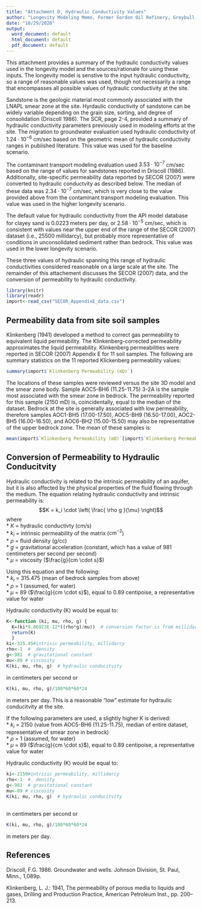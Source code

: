 ```yaml
---
title: "Attachment D, Hydraulic Conductivity Values"
author: "Longevity Modeling Memo, Former Gordon Oil Refinery, Greybull, Wyoming"
date: "10/29/2020"
output:
  word_document: default
  html_document: default
  pdf_document: default
---
```

 
This attachment provides a summary of the hydraulic conductivity values used in the longevity model and the sources/rationale for using these inputs.  The longevity model is senstive to the input hydraulic conductivity, so a range of reasonable values was used, though not necessarily a range that encompasses all possible values of hydraulic conductivity at the site.


Sandstone is the geologic material most commonly associated with the LNAPL smear zone at the site.  Hyrdaulic conductivity of sandstone can be widely variable depending on the grain size, sorting, and degree of consolidation (Driscoll 1986).  The SCR, page 2-4, provided a summary of hydraulic conductivity parameters previously used in modeling efforts at the site. The migration to groundwater evaluation used hydraulic conductivity of $1.24 \cdot 10^{-6}$ cm/sec based on the geometric mean of hydraulic conductivity ranges in published literature.  This value was used for the baseline scenario.


The contaminant transport modeling evaluation used $3.53 \cdot 10^{-7}$ cm/sec based on the range of values for sandstones reported in Driscoll (1986).  Additionally, site-specific permeability data reported by SECOR (2007) were converted to hydraulic conductvity as described below.  The median of these data was $2.34 \cdot 10^{-7}$ cm/sec, which is very close to the value provided above from the contaminant transport modeling evaluation.  This value was used in the higher longevity scenario.

The default value for hydraulic conductivity from the API model database for clayey sand is 0.0223 meters per day, or $2.58 \cdot 10^{-5}$ cm/sec, which is consistent with values near the upper end of the range of the SECOR (2007) dataset (i.e., 25500 millidarcy), but probably more representative of conditions in unconsolidated sediment rather than bedrock.  This value was used in the lower longevity scenario.

These three values of hydraulic spanning this range of hydraulic conductivities considered reasonable on a large scale at the site.  The remainder of this attachement discusses the SECOR (2007) data, and the conversion of permeability to hydraulic conductivity.


```r
library(knitr)
library(readr)
import<-read_csv("SECOR_AppendixE_data.csv")
```

## Permeability data from site soil samples

Klinkenberg (1941) developed a method to correct gas permeability to equivalent liquid permeability. The Klinkenberg-corrected permeability approximates the liquid permeability. Klinkenberg permeabilities were reported in SECOR (2007) Appendix E for 11 soil samples.  The following are summary statistics on the 11 reported Klickenberg permeability values:


```r
summary(import$`Klinkenberg Permeability (mD)`)
```

The locations of these samples were reviewed versus the site 3D model and the smear zone body.  Sample AOC5-BH6 (11.25-11.75) 3-2A is the sample most associated with the smear zone in bedrock.  The permeability reported for this sample (2150 mD) is, coincidentally, equal to the median of the dataset.  Bedrock at the site is generally associated with low permeability, therefore samples AOC1-BH5 (17.00-17.50), AOC5-BH9 (16.50-17.00), AOC2-BH5 (16.00-16.50), and AOC6-BH2 (15.00-15.50) may also be representative of the upper bedrock zone. The mean of these samples is:

```r
mean(import$`Klinkenberg Permeability (mD)`[import$`Klinkenberg Permeability (mD)`<700])
```

## Conversion of Permeability to Hydraulic Conducitvity  

Hydraulic conductivity is related to the intrinsic permeability of an aquifer, but it is also affected by the physical properties of the fluid flowing through the medium.  The equation relating hydraulic conductivity and intrinsic permeability is:
$$K = k_i \cdot \left( \frac{ \rho g }{\mu} \right)$$
where  
 * $K$ = hydraulic conductivty (cm/s)  
 * $k_i$ = intrinsic permeability of the matrix ($cm^{-2}$)  
 * $\rho$ = fluid density  (g/cc)  
 * $g$ = gravitational acceleration (constant, which has a value of 981 centimeters per second per second)  
 * $\mu$ = viscosity ($\frac{g}{cm \cdot s}$)  

Using this equation and the following:  
 * $k_i$ = 315.475 (mean of bedrock samples from above)  
 * $\rho$ = 1 (assumed, for water)  
 * $\mu$ = 89 ($\frac{g}{cm \cdot s}$), equal to 0.89 centipoise, a representative value for water  


Hydraulic conductivity (K) would be equal to:

```r
K<-function (ki, mu, rho, g) {
  K=(ki*9.86923E-12*((rho*g)/mu))  # conversion factor is from millidarcy to cm2
  return(K)
  }
ki<-315.45#intrisic permeability, millidarcy
rho<-1  #  density
g<-981  # gravitational constant
mu<-89 # viscosity
K(ki, mu, rho, g)  # hydraulic conducitvity
```

in centimeters per second or 

```r

K(ki, mu, rho, g)/100*60*60*24 
```


in meters per day.  This is a reasonable "low" estimate for hydraulic conducitvity at the site.  




If the following parameters are used, a slightly higher K is derived:  
 * $k_i$ = 2150 (value from AOC5-BH6 (11.25-11.75), median of entire dataset, representative of smear zone in bedrock)  
 * $\rho$ = 1 (assumed, for water)  
 * $\mu$ = 89 ($\frac{g}{cm \cdot s}$), equal to 0.89 centipoise, a representative value for water  

Hydraulic conductivity (K) would be equal to:

```r
ki<-2150#intrisic permeability, millidarcy
rho<-1  #  density
g<-981  # gravitational constant
mu<-89 # viscosity
K(ki, mu, rho, g)  # hydraulic conducitvity
```

## 
in centimeters per second or 

```r

K(ki, mu, rho, g)/100*60*60*24 
```

in meters per day.

## References

Driscoll, F.G.  1986.  Groundwater and wells.  Johnson Division, St. Paul, Minn., 1,089p.

Klinkenberg, L. J.: 1941, The permeability of porous media to liquids and gases, Drilling and Production Practice, American Petroleum Inst., pp. 200–213.



